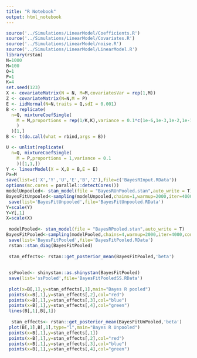 ```yaml
---
title: "R Notebook"
output: html_notebook
---
```

```r
source('../Simulations/LinearModel/Coefficients.R')
source('../Simulations/LinearModel/Covariates.R')
source('../Simulations/LinearModel/noise.R')
source('../Simulations/LinearModel/LinearModel.R')
library(rstan)
N=1000
M=100
Q=1
P=1
K=4
set.seed(123)
X <- covariateMatrix(N = N, M=M,covariatesVar = rep(1,M))
Z <- covariateMatrix(N=N,M = P)
E <- iidNormal(N=N,traits = Q,sdI = 0.001)
B <- replicate(
  n=Q, mixtureCoefSingle(
    M = M,proportions = rep(1/K,K),variance = 0.1*c(1e-6,1e-3,1e-2,1e-1)
    )
  )[1,]
B <- t(do.call(what = rbind,args = B))

U <- unlist(replicate(
  n=Q, mixtureCoefSingle(
    M = P,proportions = 1,variance = 0.1
    ))[1,1,])
Y <- linearModel(X = X,B = B,E = E)
Px=M
save(list=c('X','Y','U','E','B','Z'),file=c('BayesRInput.RData'))
options(mc.cores = parallel::detectCores())
modelUnpooled<- stan_model(file = "BayesRUnPooled.stan",auto_write = T)
BayesFitUnpooled<-sampling(modelUnpooled,chains=1,warmup=2000,iter=4000,control = list(max_treedepth = 12))
 save(list='BayesFitUnpooled',file='BayesFitUnpooled.RData')
Y=scale(Y)
Y=Y[,1]
X=scale(X)
 
 modelPooled<- stan_model(file = "BayesRPooled.stan",auto_write = T)
BayesFitPooled<-sampling(modelPooled,chains=4,warmup=2000,iter=4000,control = list(max_treedepth = 12))
 save(list='BayesFitPooled',file='BayesFitPooled.RData')
 rstan::stan_diag(BayesFitPooled)
 
 stan_effects<- rstan::get_posterior_mean(BayesFitPooled,'beta')
 
 
 ssPooled<- shinystan::as.shinystan(BayesFitPooled)
 save(list='ssPooled',file='BayesFitPooledSS.RData')
 
 plot(x=B[,1],y=stan_effects[,1],main="Bayes R pooled")
 points(x=B[,1],y=stan_effects[,2],col="red")
 points(x=B[,1],y=stan_effects[,3],col="blue")
 points(x=B[,1],y=stan_effects[,4],col="green")
 lines(B[,1],B[,1])
 
  stan_effects<- rstan::get_posterior_mean(BayesFitUnPooled,'beta')
 plot(B[,1],B[,1],type="l",main="Bayes R Unpooled")
 points(x=B[,1],y=stan_effects[,1])
 points(x=B[,1],y=stan_effects[,2],col="red")
 points(x=B[,1],y=stan_effects[,3],col="blue")
 points(x=B[,1],y=stan_effects[,4],col="green")
 
```
